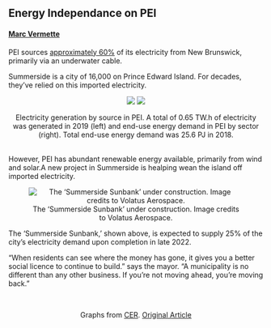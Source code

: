 ## Energy Independance on PEI

#### [Marc Vermette](https://ca.linkedin.com/in/marc-vermette)

PEI sources [approximately 60%](https://www.cer-rec.gc.ca/en/data-analysis/energy-markets/provincial-territorial-energy-profiles/provincial-territorial-energy-profiles-prince-edward-island.html) of its electricity from New Brunswick, primarily via an underwater cable.

Summerside is a city of 16,000 on Prince Edward Island. For decades, they've relied on this imported electricity.

<center>
![](https://www.cer-rec.gc.ca/en/data-analysis/energy-markets/provincial-territorial-energy-profiles/images/pe-fg01.png) ![](https://www.cer-rec.gc.ca/en/data-analysis/energy-markets/provincial-territorial-energy-profiles/images/pe-fg02.png)

Electricity generation by source in PEI. A total of 0.65 TW.h of electricity was generated in 2019 (left) and end-use energy demand in PEI by sector (right). Total end-use energy demand was 25.6 PJ in 2018.
</center>

<br>
However, PEI has abundant renewable energy available, primarily from wind and solar.A new project in Summerside is healping wean the island off imported electricity.

<center>

![The 'Summerside Sunbank' under construction. Image credits to Volatus Aerospace.](https://globalnews.ca/wp-content/uploads/2022/07/DJI_0704_W.jpg)

</center>

The 'Summerside Sunbank,' shown above, is expected to supply 25% of the city's electricity demand upon completion in late 2022.

“When residents can see where the money has gone, it gives you a better social licence to continue to build.” says the mayor. “A municipality is no different than any other business. If you’re not moving ahead, you’re moving back.”

<br>
<center>

Graphs from [CER](https://www.cer-rec.gc.ca/en/data-analysis/canada-energy-future/index.html). [Original Article](https://globalnews.ca/news/9016831/summerside-pei-energy-revolution-canada/)
